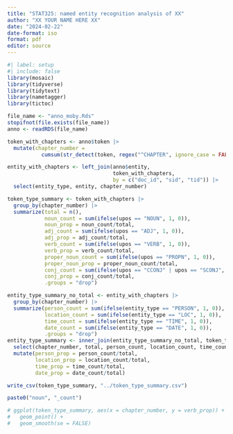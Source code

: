 ```yaml
---
title: "STAT325: named entity recognition analysis of XX"
author: "XX YOUR NAME HERE XX"
date: "2024-02-22"
date-format: iso
format: pdf
editor: source
---
```

  
```r
#| label: setup
#| include: false
library(mosaic)
library(tidyverse)
library(tidytext)
library(nametagger)
library(tictoc)
```

```r
file_name <- "anno_moby.Rds"
stopifnot(file.exists(file_name))
anno <- readRDS(file_name)
```

```r
token_with_chapters <- anno$token |>
  mutate(chapter_number = 
           cumsum(str_detect(token, regex("^CHAPTER", ignore_case = FALSE)) & tid == 1))

entity_with_chapters <- left_join(anno$entity, 
                                  token_with_chapters, 
                                  by = c("doc_id", "sid", "tid")) |>
  select(entity_type, entity, chapter_number)
```


```r
token_type_summary <- token_with_chapters |>
  group_by(chapter_number) |>
  summarize(total = n(),
            noun_count = sum(ifelse(upos == "NOUN", 1, 0)),
            noun_prop = noun_count/total,
            adj_count = sum(ifelse(upos == "ADJ", 1, 0)),
            adj_prop = adj_count/total,
            verb_count = sum(ifelse(upos == "VERB", 1, 0)),
            verb_prop = verb_count/total,
            proper_noun_count = sum(ifelse(upos == "PROPN", 1, 0)),
            proper_noun_prop = proper_noun_count/total,
            conj_count = sum(ifelse(upos == "CCONJ" | upos == "SCONJ", 1, 0)),
            conj_prop = conj_count/total,
            .groups = "drop")

entity_type_summary_no_total <- entity_with_chapters |>
  group_by(chapter_number) |>
  summarize(person_count = sum(ifelse(entity_type == "PERSON", 1, 0)),
            location_count = sum(ifelse(entity_type == "LOC", 1, 0)),
            time_count = sum(ifelse(entity_type == "TIME", 1, 0)),
            date_count = sum(ifelse(entity_type == "DATE", 1, 0)),
            .groups = "drop")
entity_type_summary <- inner_join(entity_type_summary_no_total, token_type_summary, by = "chapter_number") |>
  select(chapter_number, total, person_count, location_count, time_count, date_count) |>
  mutate(person_prop = person_count/total,
         location_prop = location_count/total,
         time_prop = time_count/total,
         date_prop = date_count/total)

write_csv(token_type_summary, "../token_type_summary.csv")

paste0("noun", "_count")

# ggplot(token_type_summary, aes(x = chapter_number, y = verb_prop)) +
#   geom_point() +
#   geom_smooth(se = FALSE)
```
